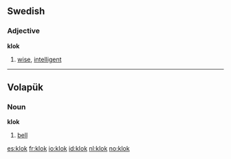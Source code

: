 ==Swedish==
{{sv-adj-reg}}
===Adjective===
'''klok'''

# [[wise]], [[intelligent]]


----

== Volapük == 

===Noun===
'''klok'''
 
# [[bell]]

[[es:klok]]
[[fr:klok]]
[[io:klok]]
[[id:klok]]
[[nl:klok]]
[[no:klok]]